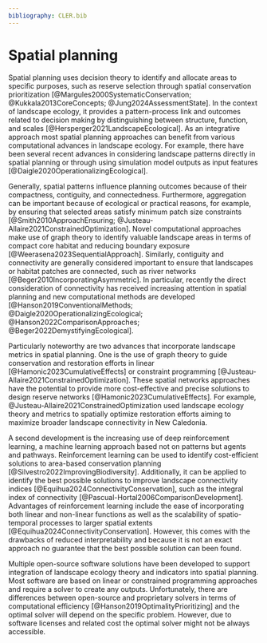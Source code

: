 ```yaml
---
bibliography: CLER.bib
---
```


<!-- Person responsible: Jung -->

<!-- R1: Spatial conservation planning -> spatial planning -->
# Spatial planning {#sec-spatialplanning}

Spatial planning uses decision theory to identify and allocate areas to specific purposes, such as reserve selection through spatial conservation prioritization [@Margules2000SystematicConservation; @Kukkala2013CoreConcepts; @Jung2024AssessmentState].
In the context of landscape ecology, it provides a pattern-process link and outcomes related to decision making by distinguishing between structure, function, and scales [@Hersperger2021LandscapeEcological].
As an integrative approach most spatial planning approaches can benefit from various computational advances in landscape ecology.
For example, there have been several recent advances in considering landscape patterns directly in spatial planning or through using simulation model outputs as input features [@Daigle2020OperationalizingEcological].

Generally, spatial patterns influence planning outcomes because of their compactness, contiguity, and connectedness.
Furthermore, aggregation can be important because of ecological or practical reasons, for example, by ensuring that selected areas satisfy minimum patch size constraints [@Smith2010ApproachEnsuring; @Justeau-Allaire2021ConstrainedOptimization].
Novel computational approaches make use of graph theory to identify valuable landscape areas in terms of compact core habitat and reducing boundary exposure [@Weerasena2023SequentialApproach].
Similarly, contiguity and connectivity are generally considered important to ensure that landscapes or habitat patches are connected, such as river networks [@Beger2010IncorporatingAsymmetric].
In particular, recently the direct consideration of connectivity has received increasing attention in spatial planning and new computational methods are developed [@Hanson2019ConventionalMethods; @Daigle2020OperationalizingEcological; @Hanson2022ComparisonApproaches; @Beger2022DemystifyingEcological].

Particularly noteworthy are two advances that incorporate landscape metrics in spatial planning.
<!-- R1: Reference 204 relies on constraint programming, not linear programming; Justeau-Allaire2021ConstrainedOptimization -->
One is the use of graph theory to guide conservation and restoration efforts in linear [@Hamonic2023CumulativeEffects] or constraint programming [@Justeau-Allaire2021ConstrainedOptimization].
These spatial networks approaches have the potential to provide more cost-effective and precise solutions to design reserve networks [@Hamonic2023CumulativeEffects].
For example, @Justeau-Allaire2021ConstrainedOptimization used landscape ecology theory and metrics to spatially optimize restoration efforts aiming to maximize broader landscape connectivity in New Caledonia.

A second development is the increasing use of deep reinforcement learning, a machine learning approach based not on patterns but agents and pathways.
Reinforcement learning can be used to identify cost-efficient solutions to area-based conservation planning [@Silvestro2022ImprovingBiodiversity].
Additionally, it can be applied to identify the best possible solutions to improve landscape connectivity indices [@Equihua2024ConnectivityConservation], such as the integral index of connectivity [@Pascual-Hortal2006ComparisonDevelopment].
Advantages of reinforcement learning include the ease of incorporating both linear and non-linear functions as well as the scalability of spatio-temporal processes to larger spatial extents [@Equihua2024ConnectivityConservation].
<!-- R1: Beware, deep reinforcement learning is not an exact approach, and thus cannot provide guarantees that the best possible solution has been found. Its strength mainly lies in the fact that, for large problems where exact approaches are currently inefficient, it can approximate high-quality solutions -->
However, this comes with the drawbacks of reduced interpretability and because it is not an exact approach no guarantee that the best possible solution can been found.

Multiple open-source software solutions have been developed to support integration of landscape ecology theory and indicators into spatial planning.
Most software are based on linear or constrained programming approaches and require a solver to create any outputs.
<!-- R1: Be careful with such statements, it is extremely complex to objectively compare two solvers, and almost impossible to state the general superiority of one state-of-the-art solver against another one. Indeed, some solvers may be very efficient for some kinds of problems while very inefficient for others. Also, modelling and solver parametrization can make a lot of differences in solving efficiency and has often a lot of impact on performances. They are solver competitions, however, they are based on benchmarks, therefore classic and well-known problems that do not always reflect common uses of solvers. A solver fine-tuned to be good on such benchmarks will not necessarily perform well on any problem. There are many excellent open-source solvers (in MILP, CP, and SAT), and their openness offers a lot more possibilities for extension and fine-tuning to specific problems -->
Unfortunately, there are differences between open-source and proprietary solvers in terms of computational efficiency [@Hanson2019OptimalityPrioritizing] and the optimal solver will depend on the specific problem. 
However, due to software licenses and related cost the optimal solver might not be always accessible.  
